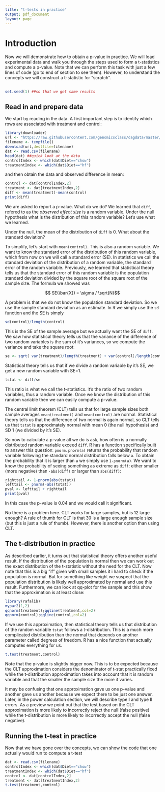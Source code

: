 ```yaml
---
title: "t-tests in practice"
output: pdf_document
layout: page
---
```


# Introduction

Now we will demonstrate how to obtain a p-value in practice. We will load experimental data and walk you through the steps used to form a t-statistics and compute a p-value. Note that we can perform this task with just a few lines of code (go to end of section to see them). However, to understand the concepts we will construct a t-statistic for "scratch".

##
```r
set.seed(1) ##so that we get same results
```

## Read in and prepare data
We start by reading in the data. A first important step is to identify which rows are associated with treatment and control:
```r
library(downloader)
url <- "https://raw.githubusercontent.com/genomicsclass/dagdata/master/inst/extdata/femaleMiceWeights.csv"
filename <- tempfile()
download(url,destfile=filename)
dat <- read.csv(filename)
head(dat) ##quick look at the data 
controlIndex <- which(dat$Diet=="chow")
treatmentIndex <- which(dat$Diet=="hf")
```
and then obtain the data and observed difference in mean:
```r
control <- dat[controlIndex,2]
treatment <- dat[treatmentIndex,2]
diff <- mean(treatment)-mean(control)
print(diff)
```

We are asked to report a p-value. What do we do? We learned that `diff`, refered to as the _observed effect size_ is a random variable. Under the null hypothesis what is the distribution of this random variable? Let's use what we learned.

Under the null, the mean of the distribution of `diff` is 0. What about the standard deviation? 

To simplify, let's start with `mean(control)`. This is also a random variable. We want to know the standard error of the distribution of this random variable, which from now on we will call a standard error (SE). In statistics we call the standard deviation of the distribution of a random variable, the standard error of the random variable. Previously, we learned that statistical theory tells us that the standard error of this random variable is the population standard deviation divided by the square root of the square root of the sample size. The formula we showed was

$$ SE(\bar{X}) = \sigma / \sqrt{N}$$

A problem is that we do not know the population standard deviation. So we use the sample standard deviation as an estimate. In R we simply use the `sd` function and the SE is simply

```r
sd(control)/length(control)
```

This is the SE of the sample average but we actually want the SE of `diff`. We saw how statistical theory tells us that the variance of the difference of two random variables is the sum of it's variances, so we compute the variance and take the square root:

```r
se <- sqrt( var(treatment)/length(treatment) + var(control)/length(control) )
```

Statistical theory tells us that if we divide a random variable by it's SE, we get a new random variable with SE=1.

```r
tstat <- diff/se 
```

This ratio is what we call the t-statistics. It's the ratio of two random variables, thus a random variable. Once we know the distribution of this random variable then we can easily compute a p-value.

The central limit theorem (CLT) tells us that for large sample sizes both sample averages `mean(treatment)` and `mean(control)` are normal. Statistical theory tells us that the difference of two normal is again normal,  so CLT tells us that `tstat` is  approximately normal with mean 0 (the null hypothesis) and SD 1 (we divided by it's SE). 

So now to calculate a p-value all we do is ask, how often is a normally distributed random variable exceed `diff`. R has a function specifically built to answer this question: `pnorm`. `pnorm(a)` returns the probability that random variable following the standard normal distribution falls below `a`. To obtain the probability that it is larger than `a` we simply use `1-pnorm(a)`. We want to know the probability of seeing something as extreme as `diff`: either smaller (more negative) than `-abs(diff)` or larger than `abs(diff)`:

```r
righttail <- 1-pnorm(abs(tstat)) 
lefttail <- pnorm(-abs(tstat))
pval <- lefttail + righttail
print(pval)
```

In this case the p-value is 0.04 and we would call it significant.

No there is a problem here. CLT works for large samples, but is 12 large enough? A rule of thumb for CLT is that 30 is a large enough sample size (but this is just a rule of thumb).  However, there is another option than using CLT.

## The t-distribution in practice

As described earlier, it turns out that statistical theory offers another useful result. If the distribution of the population is normal then we can work out the exact distribution of the t-statistic without the need for the CLT. Now note that this is a big "if" given with small samples it i hard to check if the population is normal. But for something like weight we suspect that the population distribution is likely well approximated by normal and use this result. Furthermore, we can look at qq-plot for the sample and this show that the approximation is at least close:

```r
library(rafalib)
mypar2(1,2)
qqnorm(treatment);qqline(treatment,col=2)
qqnorm(control);qqline(control,col=2)
```

If we use this approximation, then statistical theory tells us that distribution of the random variable `tstat` follows a t-distribution. This is a much more complicated distribution than the normal that depends on another parameter called degrees of freedom. R has a nice function that actually computes everything for us.

```r
t.test(treatment,control)
```

Note that the p-value is slightly bigger now. This is to be expected because the CLT approximation considers the denominator of t-stat practically fixed while the t-distribution approximation takes into account that it is random variable and that the smaller the sample size the more it varies.

It may be confusing that one approximation gave us one p-value and another gave us another because we expect there to be just one answer. Later, in the power calculation section, we will describe type I and type II errors. As a preview we point out that the test based on the CLT approximation is more likely to incorrectly reject the null (false positive) while the t-distribution is more likely to incorrectly accept the null (false negative).

## Running the t-test in practice

Now that we have gone over the concepts, we can show the code that one actually would run to compute a t-test

```r
dat <- read.csv(filename)
controlIndex <- which(dat$Diet=="chow")
treatmentIndex <- which(dat$Diet=="hf")
control <- dat[controlIndex,2]
treatment <- dat[treatmentIndex,2]
t.test(treatment,control)
```


















